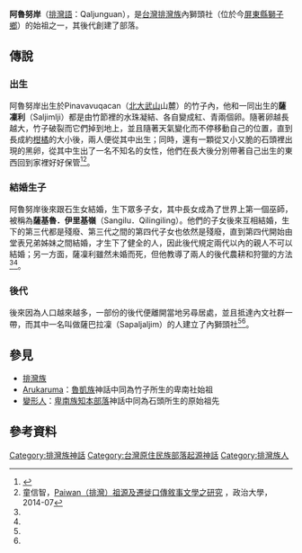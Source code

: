 '''阿魯努岸'''（[[排灣語|排灣語]]：Qaljunguan），是[[台灣|台灣]][[排灣族|排灣族]]內獅頭社（位於今[[屏東縣|屏東縣]][[獅子鄉_(臺灣)|獅子鄉]]）的始祖之一，其後代創建了部落。
==傳說==
===出生===
阿魯努岸出生於Pinavavuqacan（[[北大武山|北大武山]]山麓）的竹子內，他和一同出生的'''薩凜利'''（Saljimlji）都是由竹節裡的水珠凝結、各自變成紅、青兩個卵。隨著卵越長越大，竹子破裂而它們掉到地上，並且隨著天氣變化而不停移動自己的位置，直到長成約[[柑橘|柑橘]]的大小後，兩人便從其中出生；同時，還有一顆從又小又脆的石頭裡出現的黑卵，從其中生出了一名不知名的女性，他們在長大後分別帶著自己出生的東西回到家裡好好保管<ref name="番族慣習調查報告書第五卷排灣族．第一冊">{{cite book|last=|first=|date=2003-10-01|title=番族慣習調查報告書第五卷排灣族．第一冊|url=https://tm.ncl.edu.tw/article?u=022_004_00003740&lang=chn|location=|publisher=中央研究院民族所|page=|isbn=9789576719721|author=臺灣總督府臨時臺灣舊慣調查會|access-date=2021-02-02|archive-date=2021-01-11|archive-url=https://web.archive.org/web/20210111005448/https://tm.ncl.edu.tw/article?u=022_004_00003740&lang=chn|dead-url=no}}</ref><ref name="Paiwan（排灣）祖源及遷徙口傳敘事文學之研究">童信智，[https://nccur.lib.nccu.edu.tw/bitstream/140.119/74933/1/950301.pdf Paiwan（排灣）祖源及遷徙口傳敘事文學之研究] {{Wayback|url=https://nccur.lib.nccu.edu.tw/bitstream/140.119/74933/1/950301.pdf |date=20170808050822 }}，政治大學，2014-07</ref>。
===結婚生子===
阿魯努岸後來跟石生女結婚，生下眾多子女，其中長女成為了世界上第一個巫師，被稱為'''薩基魯．伊里基嶺'''（Sangilu．Qilingiling）。他們的子女後來互相結婚，生下的第三代都是殘廢、第三代之間的第四代子女也依然是殘廢，直到第四代開始由堂表兄弟姊妹之間結婚，才生下了健全的人，因此後代規定兩代以內的親人不可以結婚；另一方面，薩凜利雖然未婚而死，但他教導了兩人的後代農耕和狩獵的方法<ref name="番族慣習調查報告書第五卷排灣族．第一冊"/><ref name="Paiwan（排灣）祖源及遷徙口傳敘事文學之研究"/>。
===後代===
後來因為人口越來越多，一部份的後代便離開當地另尋居處，並且抵達內文社群一帶，而其中一名叫做薩巴拉凜（Sapaljaljim）的人建立了內獅頭社<ref name="番族慣習調查報告書第五卷排灣族．第一冊"/><ref name="Paiwan（排灣）祖源及遷徙口傳敘事文學之研究"/>。
==參見==
*[[排灣族|排灣族]]
*[[巴薩卡蘭|Arukaruma]]：[[魯凱族|魯凱族]]神話中同為竹子所生的卑南社始祖
*[[變形人|變形人]]：[[卑南族|卑南族]][[知本部落|知本部落]]神話中同為石頭所生的原始祖先
==參考資料==
{{reflist}}


[[Category:排灣族神話|Category:排灣族神話]]
[[Category:台灣原住民族部落起源神話|Category:台灣原住民族部落起源神話]]
[[Category:排灣族人|Category:排灣族人]]